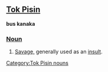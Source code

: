==[[Tok Pisin]]==

'''bus kanaka'''

===[[Noun]]===

# [[savage|Savage,]] generally used as an [[insult]].

[[Category:Tok Pisin nouns]]